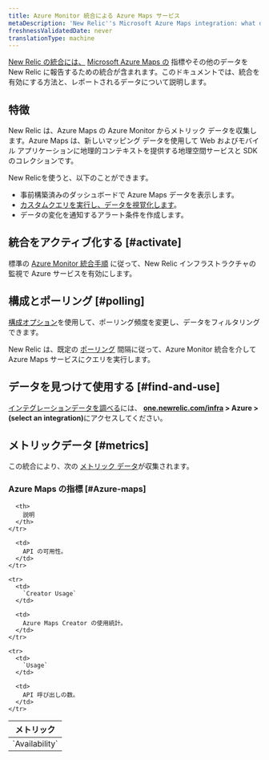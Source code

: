 ```yaml
---
title: Azure Monitor 統合による Azure Maps サービス
metaDescription: 'New Relic''s Microsoft Azure Maps integration: what data it reports and how to enable it.'
freshnessValidatedDate: never
translationType: machine
---
```


[New Relic の統合には、](/docs/infrastructure/integrations-getting-started/getting-started/introduction-infrastructure-integrations) [Microsoft Azure Maps の](https://azure.microsoft.com/en-in/products/azure-maps/) 指標やその他のデータを New Relic に報告するための統合が含まれます。このドキュメントでは、統合を有効にする方法と、レポートされるデータについて説明します。

## 特徴

New Relic は、Azure Maps の Azure Monitor からメトリック データを収集します。Azure Maps は、新しいマッピング データを使用して Web およびモバイル アプリケーションに地理的コンテキストを提供する地理空間サービスと SDK のコレクションです。

New Relicを使うと、以下のことができます。

* 事前構築済みのダッシュボードで Azure Maps データを表示します。
* [カスタムクエリを実行し、データを視覚化します](/docs/infrastructure/integrations-getting-started/getting-started/use-integration-data-new-relic-insights)。
* データの変化を通知するアラート条件を作成します。

## 統合をアクティブ化する [#activate]

標準の [Azure Monitor 統合手順](/docs/infrastructure/microsoft-azure-integrations/azure-integrations-list/azure-monitor) に従って、New Relic インフラストラクチャの監視で Azure サービスを有効にします。

## 構成とポーリング [#polling]

[構成オプション](/docs/infrastructure/microsoft-azure-integrations/azure-integrations-list/azure-monitor/#settings)を使用して、ポーリング頻度を変更し、データをフィルタリングできます。

New Relic は、既定の [ポーリング](/docs/infrastructure/microsoft-azure-integrations/azure-integrations-list/azure-monitor/#settings) 間隔に従って、Azure Monitor 統合を介して Azure Maps サービスにクエリを実行します。

## データを見つけて使用する [#find-and-use]

[インテグレーションデータを調べる](/docs/infrastructure/integrations/find-use-infrastructure-integration-data)には、 <DNT>**[one.newrelic.com/infra](https://one.newrelic.com/infra) > Azure > (select an integration)**</DNT>にアクセスしてください。

## メトリックデータ [#metrics]

この統合により、次の [メトリック データ](/docs/infrastructure/integrations-getting-started/getting-started/understand-integration-data-data-types#metric)が収集されます。

### Azure Maps の指標 [#Azure-maps]

<table>
  <thead>
    <tr>
      <th style={{ width: "300px" }}>
        メトリック
      </th>

      <th>
        説明
      </th>
    </tr>
  </thead>

  <tbody>
    <tr>
      <td>
        `Availability`
      </td>

      <td>
        API の可用性。
      </td>
    </tr>

    <tr>
      <td>
        `Creator Usage`
      </td>

      <td>
        Azure Maps Creator の使用統計。
      </td>
    </tr>

    <tr>
      <td>
        `Usage`
      </td>

      <td>
        API 呼び出しの数。
      </td>
    </tr>
  </tbody>
</table>